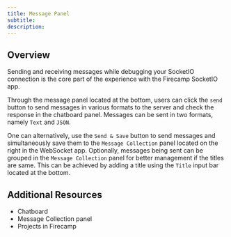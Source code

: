 ```yaml
---
title: Message Panel
subtitle:
description:
---
```


## Overview

Sending and receiving messages while debugging your SocketIO connection is the core part of the experience with the Firecamp SocketIO app.

Through the message panel located at the bottom, users can click the `send` button to send messages in various formats to the server and check the response in the chatboard panel. Messages can be sent in two formats, namely `Text` and `JSON`.

One can alternatively, use the `Send & Save` button to send messages and simultaneously save them to the `Message Collection` panel located on the right in the WebSocket app. Optionally, messages being sent can be grouped in the `Message Collection` panel for better management if the titles are same. This can be achieved by adding a title using the `Title` input bar located at the bottom.

## Additional Resources
- Chatboard
- Message Collection panel
- Projects in Firecamp
